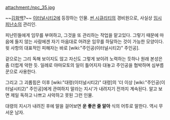 attachment:/npc_35.jpg

~~[[김화백]]?~~
[[이터널시티2]]에 등장하는 인물.
[[썬 시큐리티]]의 경비원으로, 사실상 [[임시피난소]]의 관리인.

피난민들에게 임무를 부여하고, 그것을 또 관리하는 작업을 맡고있다.
그렇기 때문에 마음에 들지 않는 사람에겐 자기 마음대로 어려운 임무를 하달하는 것이 가능한 모양이다. 윗 사항의 대표적인 피해자는 바로 [wiki:"주인공(이터널시티2)" 주인공].

겉으로는 그리 독해 보이지도 않고 자신도 그렇게 보이려 노력하는 듯하나 원래 본성은 좀 더럽게 악한 듯. 일례로 야마모토의 일이 틀어지자 대놓고 주인공을 협박하며 심부름꾼으로 사용한다. 

그리고 그 괴롭힘은 이후 [wiki:"대령(이터널시티2)" 대령]의 '더 이상 [wiki:"주인공(이터널시티2)" 주인공]에게 관여하지 말라는 지시'가 내려지기 전까지 계속된다. 알고 보면 제일 독하고 나쁘고 사악하고 못된 그런 인물.

대령의 지시가 내려진 후에 말을 걸어보면 '''운 좋은 줄 알아''' 식의 어투로 말한다.
역시 무서운 남자.


